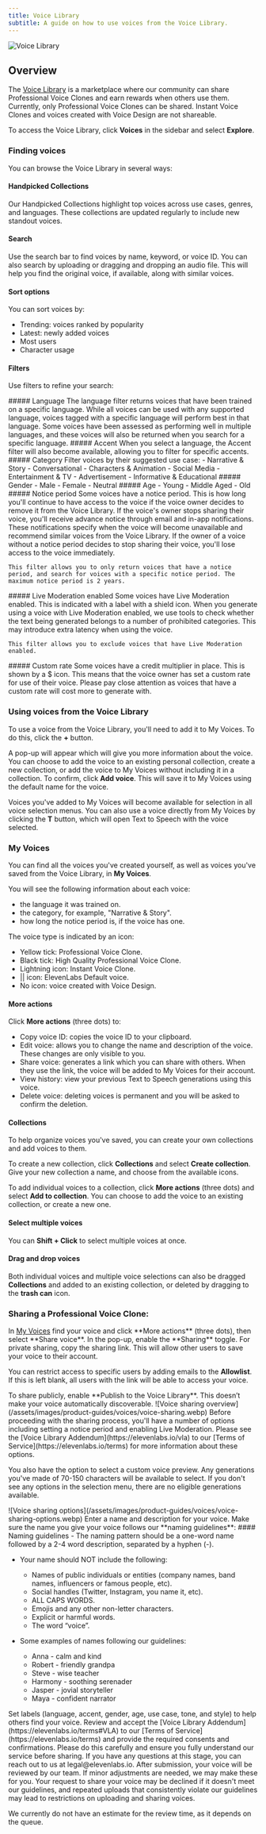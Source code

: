 ```yaml
---
title: Voice Library
subtitle: A guide on how to use voices from the Voice Library.
---
```


<img
  src="/assets/images/product-guides/voices/voices-voice-library.webp"
  alt="Voice Library"
  className="w-full rounded-lg"
/>

## Overview

The [Voice Library](https://elevenlabs.io/voice-library) is a marketplace where our community can share Professional Voice Clones and earn rewards when others use them. Currently, only Professional Voice Clones can be shared. Instant Voice Clones and voices created with Voice Design are not shareable. 

To access the Voice Library, click **Voices** in the sidebar and select **Explore**.

### Finding voices

You can browse the Voice Library in several ways:

#### Handpicked Collections

Our Handpicked Collections highlight top voices across use cases, genres, and languages. These collections are updated regularly to include new standout voices.

#### Search

Use the search bar to find voices by name, keyword, or voice ID. You can also search by uploading or dragging and dropping an audio file. This will help you find the original voice, if available, along with similar voices.

#### Sort options

You can sort voices by:

- Trending: voices ranked by popularity
- Latest: newly added voices
- Most users
- Character usage

#### Filters

Use filters to refine your search:

<AccordionGroup>
  <Accordion title="Language">
    ##### Language
    The language filter returns voices that have been trained on a specific language. While all voices can be used with any supported language, voices tagged with a specific language will perform best in that language. Some voices have been assessed as performing well in multiple languages, and these voices will also be returned when you search for a specific language.
  </Accordion>
  
  <Accordion title="Accent">
    ##### Accent
    When you select a language, the Accent filter will also become available, allowing you to filter for specific accents.
  </Accordion>
  
  <Accordion title="Category">
    ##### Category
    Filter voices by their suggested use case:
    - Narrative & Story
    - Conversational  
    - Characters & Animation
    - Social Media
    - Entertainment & TV
    - Advertisement
    - Informative & Educational
  </Accordion>

  <Accordion title="Gender">
    ##### Gender
    - Male
    - Female
    - Neutral
  </Accordion>

  <Accordion title="Age">
    ##### Age
    - Young
    - Middle Aged
    - Old
  </Accordion>

  <Accordion title="Notice period">
    ##### Notice period
    Some voices have a notice period. This is how long you'll continue to have access to the voice if the voice owner decides to remove it from the Voice Library. If the voice's owner stops sharing their voice, you'll receive advance notice through email and in-app notifications. These notifications specify when the voice will become unavailable and recommend similar voices from the Voice Library. If the owner of a voice without a notice period decides to stop sharing their voice, you'll lose access to the voice immediately.
    
    This filter allows you to only return voices that have a notice period, and search for voices with a specific notice period. The maximum notice period is 2 years.
  </Accordion>

  <Accordion title="Live Moderation enabled">
    ##### Live Moderation enabled
    Some voices have Live Moderation enabled. This is indicated with a label with a shield icon. When you generate using a voice with Live Moderation enabled, we use tools to check whether the text being generated belongs to a number of prohibited categories. This may introduce extra latency when using the voice.

    This filter allows you to exclude voices that have Live Moderation enabled.
  </Accordion>

  <Accordion title="Custom rate">
    ##### Custom rate
    Some voices have a credit multiplier in place. This is shown by a $ icon. This means that the voice owner has set a custom rate for use of their voice. Please pay close attention as voices that have a custom rate will cost more to generate with.
  </Accordion>
</AccordionGroup>

### Using voices from the Voice Library

To use a voice from the Voice Library, you'll need to add it to My Voices. To do this, click the **+** button. 

A pop-up will appear which will give you more information about the voice. You can choose to add the voice to an existing personal collection, create a new collection, or add the voice to My Voices without including it in a collection. To confirm, click **Add voice**. This will save it to My Voices using the default name for the voice. 

Voices you've added to My Voices will become available for selection in all voice selection menus. You can also use a voice directly from My Voices by clicking the **T** button, which will open Text to Speech with the voice selected.

### My Voices

You can find all the voices you've created yourself, as well as voices you've saved from the Voice Library, in **My Voices**.

You will see the following information about each voice:
- the language it was trained on.
- the category, for example, "Narrative & Story".
- how long the notice period is, if the voice has one.

The voice type is indicated by an icon: 
- Yellow tick: Professional Voice Clone. 
- Black tick: High Quality Professional Voice Clone. 
- Lightning icon: Instant Voice Clone.
- || icon: ElevenLabs Default voice.
- No icon: voice created with Voice Design.

#### More actions
Click **More actions** (three dots) to:
- Copy voice ID: copies the voice ID to your clipboard.
- Edit voice: allows you to change the name and description of the voice. These changes are only visible to you.
- Share voice: generates a link which you can share with others. When they use the link, the voice will be added to My Voices for their account.
- View history: view your previous Text to Speech generations using this voice.
- Delete voice: deleting voices is permanent and you will be asked to confirm the deletion. 

#### Collections
To help organize voices you've saved, you can create your own collections and add voices to them.

To create a new collection, click **Collections** and select **Create collection**. Give your new collection a name, and choose from the available icons.

To add individual voices to a collection, click **More actions** (three dots) and select **Add to collection**. You can choose to add the voice to an existing collection, or create a new one.

#### Select multiple voices
You can **Shift + Click** to select multiple voices at once. 

#### Drag and drop voices
Both individual voices and multiple voice selections can also be dragged **Collections** and added to an existing collection, or deleted by dragging to the **trash can** icon.

### Sharing a Professional Voice Clone:
<Steps>

<Step>
In <a href="/app/voice-lab">My Voices</a> find your voice and click **More actions** (three dots), then select **Share voice**.
</Step>

<Step>
In the pop-up, enable the **Sharing** toggle.
</Step>

<Step>
For private sharing, copy the sharing link. This will allow other users to save your voice to their account. 

You can restrict access to specific users by adding emails to the **Allowlist**. If this is left blank, all users with the link will be able to access your voice.
</Step>

<Step>
To share publicly, enable **Publish to the Voice Library**. This doesn’t make your voice automatically discoverable.

<Frame background="subtle">
  ![Voice sharing overview](/assets/images/product-guides/voices/voice-sharing.webp)
</Frame>
</Step>

<Step>
Before proceeding with the sharing process, you'll have a number of options including setting a notice period and enabling Live Moderation. Please see the [Voice Library Addendum](https://elevenlabs.io/vla) to our [Terms of Service](https://elevenlabs.io/terms) for more information about these options.

You also have the option to select a custom voice preview. Any generations you've made of 70-150 characters will be available to select. If you don't see any options in the selection menu, there are no eligible generations available.
<Frame background="subtle">
  ![Voice sharing options](/assets/images/product-guides/voices/voice-sharing-options.webp)
</Frame>
</Step>

<Step>
Enter a name and description for your voice.
Make sure the name you give your voice follows our **naming guidelines**:
<Accordion title="Naming guidelines">
#### Naming guidelines
- The naming pattern should be a one-word name followed by a 2-4 word description, separated by a hyphen (-).

- Your name should NOT include the following:

  - Names of public individuals or entities (company names, band names, influencers or famous people, etc).
  - Social handles (Twitter, Instagram, you name it, etc).
  - ALL CAPS WORDS.
  - Emojis and any other non-letter characters.
  - Explicit or harmful words.
  - The word “voice”.

- Some examples of names following our guidelines:
  - Anna - calm and kind
  - Robert - friendly grandpa
  - Steve - wise teacher
  - Harmony - soothing serenader
  - Jasper - jovial storyteller
  - Maya - confident narrator
</Accordion>
</Step>

<Step>
Set labels (language, accent, gender, age, use case, tone, and style) to help others find your voice.
</Step>

<Step>
Review and accept the [Voice Library Addendum](https://elevenlabs.io/terms#VLA) to our [Terms of Service](https://elevenlabs.io/terms) and provide the required consents and confirmations. Please do this carefully and ensure you fully understand our service before sharing. If you have any questions at this stage, you can reach out to us at legal@elevenlabs.io.
</Step>

<Step>
After submission, your voice will be reviewed by our team. If minor adjustments are needed, we may make these for you. Your request to share your voice may be declined if it doesn't meet our guidelines, and repeated uploads that consistently violate our guidelines may lead to restrictions on uploading and sharing voices.

We currently do not have an estimate for the review time, as it depends on the queue.
</Step>
</Steps>